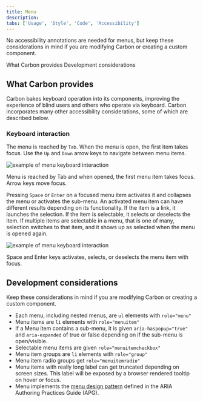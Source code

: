 ```yaml
---
title: Menu
description:
tabs: ['Usage', 'Style', 'Code', 'Accessibility']
---
```



<PageDescription>

No accessibility annotations are needed for menus, but keep these considerations
in mind if you are modifying Carbon or creating a custom component.

</PageDescription>

<AnchorLinks>

<AnchorLink>What Carbon provides</AnchorLink>
<AnchorLink>Development considerations</AnchorLink>

</AnchorLinks>

## What Carbon provides

Carbon bakes keyboard operation into its components, improving the experience of
blind users and others who operate via keyboard. Carbon incorporates many other
accessibility considerations, some of which are described below.

### Keyboard interaction

The menu is reached by `Tab`. When the menu is open, the first item takes focus.
Use the `Up` and `Down` arrow keys to navigate between menu items.

<Row>

<Column colLg={8}>

![example of menu keyboard interaction](images/accessibility-menu-1.png)

<Caption>
  Menu is reached by Tab and when opened, the first menu item takes focus. Arrow
  keys move focus.
</Caption>

</Column>
</Row>

Pressing `Space` or `Enter` on a focused menu item activates it and collapses
the menu or activates the sub-menu. An activated menu item can have different
results depending on its functionality. If the item is a link, it launches the
selection. If the item is selectable, it selects or deselects the item. If
multiple items are selectable in a menu, that is one of many, selection switches
to that item, and it shows up as selected when the menu is opened again.

<Row>
<Column colLg={8}>

![example of menu keyboard interaction](images/accessibility-menu-2.png)

<Caption>
  Space and Enter keys activates, selects, or deselects the menu item with focus.
</Caption>

</Column>
</Row>

## Development considerations

Keep these considerations in mind if you are modifying Carbon or creating a
custom component.

- Each menu, including nested menus, are `ul` elements with `role="menu"`
- Menu items are `li` elements with `role="menuitem"`
- If a Menu item contains a sub-menu, it is given `aria-haspopup="true"` and
  `aria-expanded` of true or false depending on if the sub-menu is open/visible.
- Selectable menu items are given `role="menuitemcheckbox"`
- Menu item groups are `li` elements with `role="group"`
- Menu item radio groups get `role="menuitemradio"`
- Menu items with really long label can get truncated depending on screen sizes.
  This label will be exposed by a browser rendered tooltip on hover or focus.
- Menu implements the
  [menu design pattern](https://www.w3.org/WAI/ARIA/apg/patterns/menubar/)
  defined in the ARIA Authoring Practices Guide (APG).

<A11yStatus layout="table" components="Menu" />
